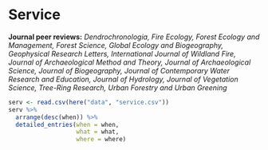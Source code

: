 
# Service

\begingroup
\setlength{\leftskip}{0.5in}

**Journal peer reviews:** 
*Dendrochronologia,
Fire Ecology,
Forest Ecology and Management,
Forest Science,
Global Ecology and Biogeography,
Geophysical Research Letters,
International Journal of Wildland Fire,
Journal of Archaeological Method and Theory,
Journal of Archaeological Science,
Journal of Biogeography,
Journal of Contemporary Water Research and Education,
Journal of Hydrology,
Journal of Vegetation Science,
Tree-Ring Research,
Urban Forestry and Urban Greening*

\endgroup

\vspace{12pt}

```r
serv <- read.csv(here("data", "service.csv")) 
serv %>% 
  arrange(desc(when)) %>% 
  detailed_entries(when = when,
                   what = what,
                   where = where)
```


\vspace{12pt}
